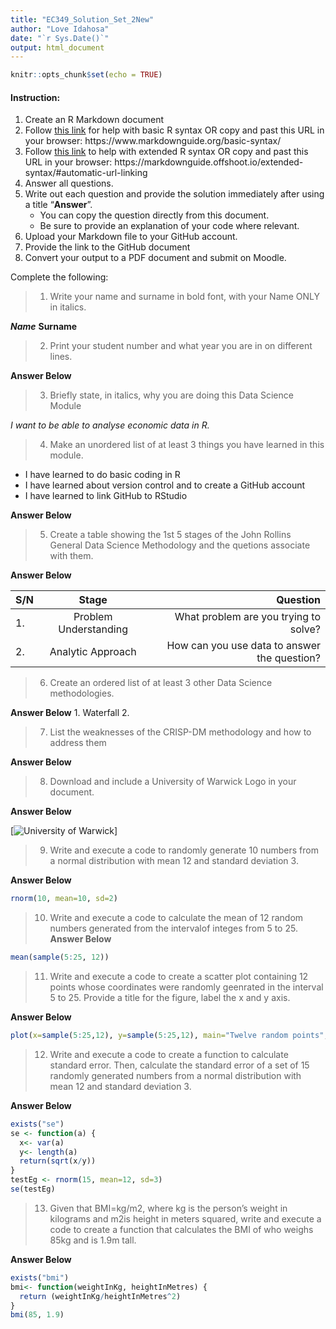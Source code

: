 ```yaml
---
title: "EC349_Solution_Set_2New"
author: "Love Idahosa"
date: "`r Sys.Date()`"
output: html_document
---
```


```r
knitr::opts_chunk$set(echo = TRUE)
```

#### Instruction: 

1. Create an R Markdown document
2. Follow [this link](https://www.markdownguide.org/basic-syntax/) for help with basic R syntax OR copy and past this URL in your browser:   https://www.markdownguide.org/basic-syntax/
3. Follow [this link](https://markdownguide.offshoot.io/extended-syntax/#automatic-url-linking) to help with extended R syntax OR copy and past this URL in your browser: https://markdownguide.offshoot.io/extended-syntax/#automatic-url-linking
2. Answer all questions.
3. Write out each question and provide the solution immediately after using a title "**Answer**".
    + You can copy the question directly from this document.
    + Be sure to provide an explanation of your code where relevant.
4. Upload your Markdown file to your GitHub account.
5. Provide the link to the GitHub document
6. Convert your output to a PDF document and submit on Moodle.


Complete the following:

> 1. Write your name and surname in bold font, with your Name ONLY in italics.

***Name*** **Surname**

> 2. Print your student number and what year you are in on different lines.

**Answer Below**

> 3. Briefly state, in italics, why you are doing this Data Science Module 

*I want to be able to analyse economic data in R.*


> 4. Make an unordered list of at least 3 things you have learned in this module.  

* I have learned to do basic coding in R
* I have learned about version control and to create a GitHub account
* I have learned to link GitHub to RStudio

**Answer Below**

> 5. Create a table showing the 1st 5 stages of the John Rollins General Data Science Methodology and the quetions associate with them.

**Answer Below**

|S/N|Stage|Question|
|:-----|:-----:|--------:|
|1.|Problem Understanding|What problem are you trying to solve?|
|2.|Analytic Approach|How can you use data to answer the question?|


> 6. Create an ordered list of at least 3 other Data Science methodologies.

**Answer Below**
1. Waterfall
2. 

> 7. List the weaknesses of the CRISP-DM methodology and how to address them

**Answer Below**


> 8. Download and include a University of Warwick Logo in your document.

**Answer Below**

[![University of Warwick](https://encrypted-tbn0.gstatic.com/images?q=tbn:ANd9GcTuBq-_Ks2LVGFBp9LkuH6FC3EP21DQtDlPQnhZhGohX2Jbq3t9VMptZf0FOAaE6s2NzTc&usqp=CAU)]

> 9. Write and execute a code to randomly generate 10 numbers from a normal distribution with mean 12 and standard deviation 3.

**Answer Below**

```r
rnorm(10, mean=10, sd=2)
```

> 10. Write and execute a code to calculate the mean of 12 random numbers generated from the intervalof integes from 5 to 25. 
**Answer Below**

```r
mean(sample(5:25, 12))
```

> 11. Write and execute a code to create a scatter plot containing 12 points whose coordinates were randomly geenrated in the interval 5 to 25. Provide a title for the figure, label the x and y axis.

**Answer Below**

```r
plot(x=sample(5:25,12), y=sample(5:25,12), main="Twelve random points", xlab="X values", ylab="Y values")
```

> 12. Write and execute a code to create a function to calculate standard error. Then, calculate the standard error of a set of 15 randomly generated numbers from a normal distribution with mean 12 and standard deviation 3.

**Answer Below**

```r
exists("se")
se <- function(a) {
  x<- var(a)
  y<- length(a)
  return(sqrt(x/y))
}
testEg <- rnorm(15, mean=12, sd=3)
se(testEg)
```

> 13. Given that BMI=kg/m2, where kg is the person's weight in kilograms and m2is height in meters squared, write and execute a code to create a function that calculates the BMI of who weighs 85kg and is 1.9m tall.

**Answer Below**

```r
exists("bmi")
bmi<- function(weightInKg, heightInMetres) {
  return (weightInKg/heightInMetres^2)
}
bmi(85, 1.9)
```



